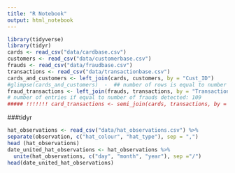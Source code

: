 ```yaml
---
title: "R Notebook"
output: html_notebook
---
```


```r
library(tidyverse)
library(tidyr)
cards <- read_csv("data/cardbase.csv")
customers <- read_csv("data/customerbase.csv")
frauds <- read_csv("data/fraudbase.csv")
transactions <- read_csv("data/transactionbase.csv")
cards_and_customers <- left_join(cards, customers, by = "Cust_ID")
#glimpse(cards_and_customers)  -  ## number of rows is equal to number of cards available: 500
fraud_transactions <- left_join(frauds, transactions, by = "Transaction_ID") 
# number of entries if equal to number of frauds detected: 109
##### !!!!!!! card_transactions <- semi_join(cards, transactions, by = c("Card_Number" = "Credit_Card_ID"))
```

###tidyr
```r
hat_observations <- read_csv("data/hat_observations.csv") %>% 
separate(observation, c("hat_colour", "hat_type"), sep = ",")
head (hat_observations)
date_united_hat_observations <- hat_observations %>% 
  unite(hat_observations, c("day", "month", "year"), sep ="/")
head(date_united_hat_observations)
```


